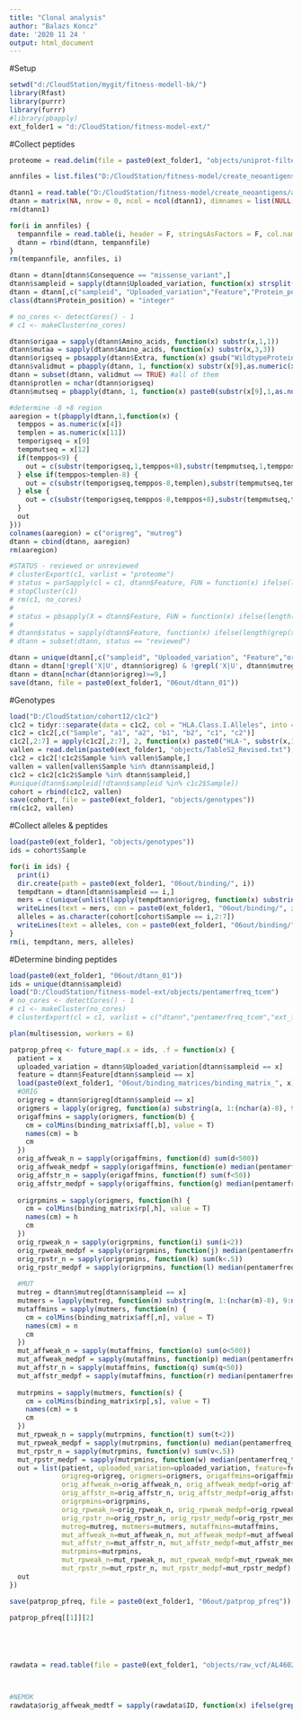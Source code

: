 ```yaml
---
title: "Clonal analysis"
author: "Balazs Koncz"
date: '2020 11 24 '
output: html_document
---
```


#Setup

```r
setwd("d:/CloudStation/mygit/fitness-modell-bk/")
library(Rfast)
library(purrr)
library(furrr)
#library(pbapply)
ext_folder1 = "d:/CloudStation/fitness-model-ext/"
```


#Collect peptides

```r
proteome = read.delim(file = paste0(ext_folder1, "objects/uniprot-filtered-organism__Homo+sapiens+(Human)+[9606]_.tab"), stringsAsFactors = F)

annfiles = list.files("D:/CloudStation/fitness-model/create_neoantigens/annotated/", full.names = T)

dtann1 = read.table("D:/CloudStation/fitness-model/create_neoantigens/annotated/AL4602.txt", header = F, stringsAsFactors = F, col.names = c("Uploaded_variation","Location","Allele","Gene","Feature","Feature_type","Consequence","cDNA_position","CDS_position","Protein_position","Amino_acids","Codons","Existing_variation","Extra"))
dtann = matrix(NA, nrow = 0, ncol = ncol(dtann1), dimnames = list(NULL,colnames(dtann1)))
rm(dtann1)

for(i in annfiles) {
  tempannfile = read.table(i, header = F, stringsAsFactors = F, col.names = colnames(dtann))
  dtann = rbind(dtann, tempannfile)
}
rm(tempannfile, annfiles, i)

dtann = dtann[dtann$Consequence == "missense_variant",]
dtann$sampleid = sapply(dtann$Uploaded_variation, function(x) strsplit(x, "_")[[1]][5])
dtann = dtann[,c("sampleid", "Uploaded_variation","Feature","Protein_position","Amino_acids","Extra")]
class(dtann$Protein_position) = "integer"

# no_cores <- detectCores() - 1
# c1 <- makeCluster(no_cores)

dtann$origaa = sapply(dtann$Amino_acids, function(x) substr(x,1,1))
dtann$mutaa = sapply(dtann$Amino_acids, function(x) substr(x,3,3))
dtann$origseq = pbsapply(dtann$Extra, function(x) gsub("WildtypeProtein=", "", grep("WildtypeProtein=", strsplit(x, ";")[[1]], value = T)))
dtann$validmut = pbapply(dtann, 1, function(x) substr(x[9],as.numeric(x[4]),as.numeric(x[4])) == x[7])
dtann = subset(dtann, validmut == TRUE) #all of them
dtann$protlen = nchar(dtann$origseq)
dtann$mutseq = pbapply(dtann, 1, function(x) paste0(substr(x[9],1,as.numeric(x[4])-1),x[8],substr(x[9],as.numeric(x[4])+1,x[11])))

#determine -8 +8 region
aaregion = t(pbapply(dtann,1,function(x) {
  temppos = as.numeric(x[4])
  templen = as.numeric(x[11])
  temporigseq = x[9]
  tempmutseq = x[12]
  if(temppos<9) {
    out = c(substr(temporigseq,1,temppos+8),substr(tempmutseq,1,temppos+8))
  } else if(temppos>templen-8) {
    out = c(substr(temporigseq,temppos-8,templen),substr(tempmutseq,temppos-8,templen))
  } else {
    out = c(substr(temporigseq,temppos-8,temppos+8),substr(tempmutseq,temppos-8,temppos+8))
  }
  out
}))
colnames(aaregion) = c("origreg", "mutreg")
dtann = cbind(dtann, aaregion)
rm(aaregion)

#STATUS - reviewed or unreviewed
# clusterExport(c1, varlist = "proteome")
# status = parSapply(cl = c1, dtann$Feature, FUN = function(x) ifelse(length(grep(x,proteome$Ensembl.transcript)) > 0, proteome$Status[grepl(x,proteome$Ensembl.transcript)],NA))
# stopCluster(c1)
# rm(c1, no_cores)
# 
# status = pbsapply(X = dtann$Feature, FUN = function(x) ifelse(length(grep(x,proteome$Ensembl.transcript)) > 0, proteome$Status[grepl(x,proteome$Ensembl.transcript)],NA), simplify = T, USE.NAMES = F, cl = c1)
# 
# dtann$status = sapply(dtann$Feature, function(x) ifelse(length(grep(x,proteome$Ensembl.transcript)) > 0, proteome$Status[grepl(x,proteome$Ensembl.transcript)],NA))
# dtann = subset(dtann, status == "reviewed")

dtann = unique(dtann[,c("sampleid", "Uploaded_variation", "Feature","origreg","mutreg")])
dtann = dtann[!grepl('X|U', dtann$origreg) & !grepl('X|U', dtann$mutreg),]
dtann = dtann[nchar(dtann$origreg)>=9,]
save(dtann, file = paste0(ext_folder1, "06out/dtann_01"))
```

#Genotypes

```r
load("D:/CloudStation/cohort12/c1c2")
c1c2 = tidyr::separate(data = c1c2, col = "HLA.Class.I.Alleles", into = c("a1", "a2", "b1", "b2", "c1", "c2"), sep = ",", remove = F)
c1c2 = c1c2[,c("Sample", "a1", "a2", "b1", "b2", "c1", "c2")]
c1c2[,2:7] = apply(c1c2[,2:7], 2, function(x) paste0("HLA-", substr(x,1,3),":",substr(x,4,5)))
vallen = read.delim(paste0(ext_folder1, "objects/TableS2_Revised.txt"), stringsAsFactors = F)
c1c2 = c1c2[!c1c2$Sample %in% vallen$Sample,]
vallen = vallen[vallen$Sample %in% dtann$sampleid,]
c1c2 = c1c2[c1c2$Sample %in% dtann$sampleid,]
#unique(dtann$sampleid[!dtann$sampleid %in% c1c2$Sample])
cohort = rbind(c1c2, vallen)
save(cohort, file = paste0(ext_folder1, "objects/genotypes"))
rm(c1c2, vallen)
```

#Collect alleles & peptides

```r
load(paste0(ext_folder1, "objects/genotypes"))
ids = cohort$Sample

for(i in ids) {
  print(i)
  dir.create(path = paste0(ext_folder1, "06out/binding/", i))
  tempdtann = dtann[dtann$sampleid == i,]
  mers = c(unique(unlist(lapply(tempdtann$origreg, function(x) substring(x, 1:(nchar(x)-8), 9:nchar(x))),use.names = F)),unique(unlist(lapply(tempdtann$mutreg, function(x) substring(x, 1:(nchar(x)-8), 9:nchar(x))), use.names = F)))
  writeLines(text = mers, con = paste0(ext_folder1, "06out/binding/", i, "/nonamers.pep"), sep = "\n")
  alleles = as.character(cohort[cohort$Sample == i,2:7])
  writeLines(text = alleles, con = paste0(ext_folder1, "06out/binding/", i, "/alleles.txt"), sep = "\n")
}
rm(i, tempdtann, mers, alleles)
```

#Determine binding peptides

```r
load(paste0(ext_folder1, "06out/dtann_01"))
ids = unique(dtann$sampleid)
load("D:/CloudStation/fitness-model-ext/objects/pentamerfreq_tcem")
# no_cores <- detectCores() - 1
# c1 <- makeCluster(no_cores)
# clusterExport(cl = c1, varlist = c("dtann","pentamerfreq_tcem","ext_folder1","Rfast"))

plan(multisession, workers = 6)

patprop_pfreq <- future_map(.x = ids, .f = function(x) {
  patient = x
  uploaded_variation = dtann$Uploaded_variation[dtann$sampleid == x]
  feature = dtann$Feature[dtann$sampleid == x]
  load(paste0(ext_folder1, "06out/binding_matrices/binding_matrix_", x))
  #ORIG
  origreg = dtann$origreg[dtann$sampleid == x]
  origmers = lapply(origreg, function(a) substring(a, 1:(nchar(a)-8), 9:nchar(a)))
  origaffmins = sapply(origmers, function(b) {
    cm = colMins(binding_matrix$aff[,b], value = T)
    names(cm) = b
    cm
  })
  orig_affweak_n = sapply(origaffmins, function(d) sum(d<500))
  orig_affweak_medpf = sapply(origaffmins, function(e) median(pentamerfreq_tcem[substr(names(e)[e<500],4,8)]))
  orig_affstr_n = sapply(origaffmins, function(f) sum(f<50))
  orig_affstr_medpf = sapply(origaffmins, function(g) median(pentamerfreq_tcem[substr(names(g)[g<50],4,8)]))
  
  origrpmins = sapply(origmers, function(h) {
    cm = colMins(binding_matrix$rp[,h], value = T)
    names(cm) = h
    cm
  })
  orig_rpweak_n = sapply(origrpmins, function(i) sum(i<2))
  orig_rpweak_medpf = sapply(origrpmins, function(j) median(pentamerfreq_tcem[substr(names(j)[j<2],4,8)]))
  orig_rpstr_n = sapply(origrpmins, function(k) sum(k<.5))
  orig_rpstr_medpf = sapply(origrpmins, function(l) median(pentamerfreq_tcem[substr(names(l)[l<.5],4,8)]))
  
  #MUT
  mutreg = dtann$mutreg[dtann$sampleid == x]
  mutmers = lapply(mutreg, function(m) substring(m, 1:(nchar(m)-8), 9:nchar(m)))
  mutaffmins = sapply(mutmers, function(n) {
    cm = colMins(binding_matrix$aff[,n], value = T)
    names(cm) = n
    cm
  })
  mut_affweak_n = sapply(mutaffmins, function(o) sum(o<500))
  mut_affweak_medpf = sapply(mutaffmins, function(p) median(pentamerfreq_tcem[substr(names(p)[p<500],4,8)]))
  mut_affstr_n = sapply(mutaffmins, function(q) sum(q<50))
  mut_affstr_medpf = sapply(mutaffmins, function(r) median(pentamerfreq_tcem[substr(names(r)[r<50],4,8)]))
  
  mutrpmins = sapply(mutmers, function(s) {
    cm = colMins(binding_matrix$rp[,s], value = T)
    names(cm) = s
    cm
  })
  mut_rpweak_n = sapply(mutrpmins, function(t) sum(t<2))
  mut_rpweak_medpf = sapply(mutrpmins, function(u) median(pentamerfreq_tcem[substr(names(u)[u<2],4,8)]))
  mut_rpstr_n = sapply(mutrpmins, function(v) sum(v<.5))
  mut_rpstr_medpf = sapply(mutrpmins, function(w) median(pentamerfreq_tcem[substr(names(w)[w<.5],4,8)]))
  out = list(patient, uploaded_variation=uploaded_variation, feature=feature, 
             origreg=origreg, origmers=origmers, origaffmins=origaffmins, 
             orig_affweak_n=orig_affweak_n, orig_affweak_medpf=orig_affweak_medpf, 
             orig_affstr_n=orig_affstr_n, orig_affstr_medpf=orig_affstr_medpf,
             origrpmins=origrpmins, 
             orig_rpweak_n=orig_rpweak_n, orig_rpweak_medpf=orig_rpweak_medpf, 
             orig_rpstr_n=orig_rpstr_n, orig_rpstr_medpf=orig_rpstr_medpf,
             mutreg=mutreg, mutmers=mutmers, mutaffmins=mutaffmins, 
             mut_affweak_n=mut_affweak_n, mut_affweak_medpf=mut_affweak_medpf, 
             mut_affstr_n=mut_affstr_n, mut_affstr_medpf=mut_affstr_medpf,
             mutrpmins=mutrpmins, 
             mut_rpweak_n=mut_rpweak_n, mut_rpweak_medpf=mut_rpweak_medpf, 
             mut_rpstr_n=mut_rpstr_n, mut_rpstr_medpf=mut_rpstr_medpf)
  out
})

save(patprop_pfreq, file = paste0(ext_folder1, "06out/patprop_pfreq"))

patprop_pfreq[[1]][2]





rawdata = read.table(file = paste0(ext_folder1, "objects/raw_vcf/AL4602.vcf"), sep = "\t", col.names = c("CHROM","POS","ID","REF","ALT","QUAL","FILTER","INFO","FORMAT","NORMAL","TUMOR"))



#NEMOK
rawdata$orig_affweak_medtf = sapply(rawdata$ID, function(x) ifelse(grepl("_",dtann$origtcems_affweak[dtann$Uploaded_variation == x]), median(pentamerfreq_tcem[strsplit(dtann$origtcems_affweak[dtann$Uploaded_variation == x],"_")[[1]]]),median(pentamerfreq_tcem[dtann$origtcems_affweak[dtann$Uploaded_variation == x]])))

```

